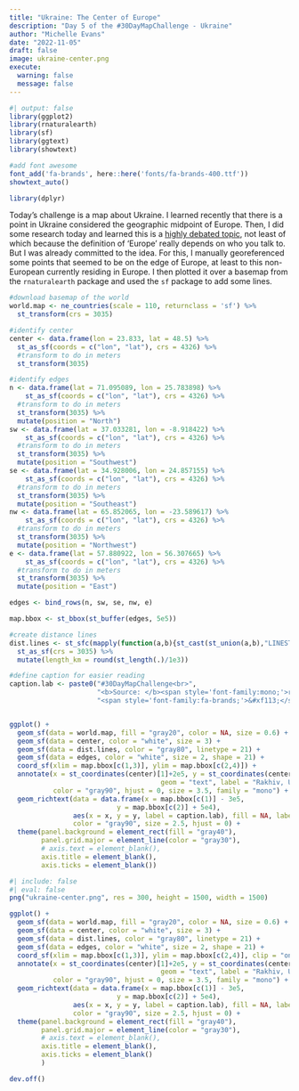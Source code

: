 ```yaml
---
title: "Ukraine: The Center of Europe"
description: "Day 5 of the #30DayMapChallenge - Ukraine"
author: "Michelle Evans"
date: "2022-11-05"
draft: false
image: ukraine-center.png
execute:
  warning: false
  message: false
---
```


```r
#| output: false
library(ggplot2)
library(rnaturalearth)
library(sf)
library(ggtext)
library(showtext)

#add font awesome
font_add('fa-brands', here::here('fonts/fa-brands-400.ttf'))
showtext_auto()

library(dplyr)
```

Today's challenge is a map about Ukraine. I learned recently that there is a point in Ukraine considered the geographic midpoint of Europe. Then, I did some research today and learned this is a [highly debated topic](https://en.wikipedia.org/wiki/Geographical_midpoint_of_Europe), not least of which because the definition of 'Europe' really depends on who you talk to. But I was already committed to the idea. For this, I manually georeferenced some points that seemed to be on the edge of Europe, at least to this non-European currently residing in Europe. I then plotted it over a basemap from the `rnaturalearth` package and used the `sf` package to add some lines.

```r
#download basemap of the world
world.map <- ne_countries(scale = 110, returnclass = 'sf') %>%
  st_transform(crs = 3035)

#identify center
center <- data.frame(lon = 23.833, lat = 48.5) %>%
  st_as_sf(coords = c("lon", "lat"), crs = 4326) %>%
  #transform to do in meters
  st_transform(3035)

#identify edges
n <- data.frame(lat = 71.095089, lon = 25.783898) %>%
    st_as_sf(coords = c("lon", "lat"), crs = 4326) %>%
  #transform to do in meters
  st_transform(3035) %>%
  mutate(position = "North")
sw <- data.frame(lat = 37.033281, lon = -8.918422) %>%
    st_as_sf(coords = c("lon", "lat"), crs = 4326) %>%
  #transform to do in meters
  st_transform(3035) %>%
  mutate(position = "Southwest")
se <- data.frame(lat = 34.928006, lon = 24.857155) %>%
    st_as_sf(coords = c("lon", "lat"), crs = 4326) %>%
  #transform to do in meters
  st_transform(3035) %>%
  mutate(position = "Southeast")
nw <- data.frame(lat = 65.852065, lon = -23.589617) %>%
    st_as_sf(coords = c("lon", "lat"), crs = 4326) %>%
  #transform to do in meters
  st_transform(3035) %>%
  mutate(position = "Northwest")
e <- data.frame(lat = 57.880922, lon = 56.307665) %>%
    st_as_sf(coords = c("lon", "lat"), crs = 4326) %>%
  #transform to do in meters
  st_transform(3035) %>%
  mutate(position = "East")

edges <- bind_rows(n, sw, se, nw, e)

map.bbox <- st_bbox(st_buffer(edges, 5e5))

#create distance lines
dist.lines <- st_sfc(mapply(function(a,b){st_cast(st_union(a,b),"LINESTRING")}, center$geometry, edges$geometry, SIMPLIFY=FALSE)) %>%
  st_as_sf(crs = 3035) %>%
  mutate(length_km = round(st_length(.)/1e3))

#define caption for easier reading
caption.lab <- paste0("#30DayMapChallenge<br>",
                      "<b>Source: </b><span style='font-family:mono;'>rnaturalearth</span><br>",
                      "<span style='font-family:fa-brands;'>&#xf113;</span> mvevans89")


ggplot() +
  geom_sf(data = world.map, fill = "gray20", color = NA, size = 0.6) +
  geom_sf(data = center, color = "white", size = 3) +
  geom_sf(data = dist.lines, color = "gray80", linetype = 21) +
  geom_sf(data = edges, color = "white", size = 2, shape = 21) +
  coord_sf(xlim = map.bbox[c(1,3)], ylim = map.bbox[c(2,4)]) +
  annotate(x = st_coordinates(center)[1]+2e5, y = st_coordinates(center)[2]-3e5,
                                      geom = "text", label = "Rakhiv, Ukraine\nEurope's Center\n(Maybe)",
           color = "gray90", hjust = 0, size = 3.5, family = "mono") +
  geom_richtext(data = data.frame(x = map.bbox[c(1)] - 3e5, 
                           y = map.bbox[c(2)] + 5e4), 
                aes(x = x, y = y, label = caption.lab), fill = NA, label.color = NA,
                color = "gray90", size = 2.5, hjust = 0) +
  theme(panel.background = element_rect(fill = "gray40"),
        panel.grid.major = element_line(color = "gray30"),
        # axis.text = element_blank(),
        axis.title = element_blank(),
        axis.ticks = element_blank()) 
```

```r
#| include: false
#| eval: false
png("ukraine-center.png", res = 300, height = 1500, width = 1500)

ggplot() +
  geom_sf(data = world.map, fill = "gray20", color = NA, size = 0.6) +
  geom_sf(data = center, color = "white", size = 3) +
  geom_sf(data = dist.lines, color = "gray80", linetype = 21) +
  geom_sf(data = edges, color = "white", size = 2, shape = 21) +
  coord_sf(xlim = map.bbox[c(1,3)], ylim = map.bbox[c(2,4)], clip = "on") +
  annotate(x = st_coordinates(center)[1]+2e5, y = st_coordinates(center)[2]-3e5,
                                      geom = "text", label = "Rakhiv, Ukraine\nEurope's Center\n(Maybe)",
           color = "gray90", hjust = 0, size = 3.5, family = "mono") +
  geom_richtext(data = data.frame(x = map.bbox[c(1)] - 3e5, 
                           y = map.bbox[c(2)] + 5e4), 
                aes(x = x, y = y, label = caption.lab), fill = NA, label.color = NA,
                color = "gray90", size = 2.5, hjust = 0) +
  theme(panel.background = element_rect(fill = "gray40"),
        panel.grid.major = element_line(color = "gray30"),
        # axis.text = element_blank(),
        axis.title = element_blank(),
        axis.ticks = element_blank()
        ) 

dev.off()
```

